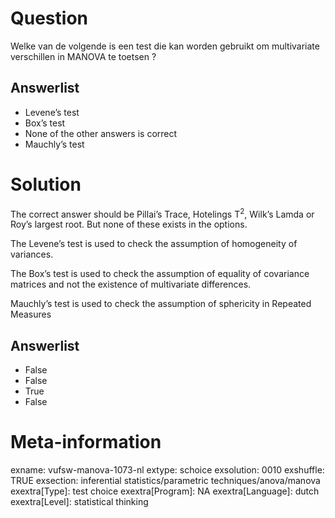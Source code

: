 Question
========
Welke van de volgende is een test die kan worden gebruikt om
multivariate verschillen in MANOVA te toetsen ?

Answerlist
----------
* Levene's test
* Box's test
* None of the other answers is correct
* Mauchly's test

Solution
========





The correct answer should be Pillai's Trace, Hotelings T<sup>2</sup>,
Wilk's Lamda or Roy's largest root. But none of these exists in the
options.  
  
The Levene's test is used to check the assumption of homogeneity of
variances.  
  
The Box's test is used to check the assumption of equality of covariance
matrices and not the existence of multivariate differences.  
  
Mauchly's test is used to check the assumption of sphericity in Repeated
Measures




Answerlist
----------
* False
* False
* True
* False

Meta-information
================
exname: vufsw-manova-1073-nl
extype: schoice
exsolution: 0010
exshuffle: TRUE
exsection: inferential statistics/parametric techniques/anova/manova
exextra[Type]: test choice
exextra[Program]: NA
exextra[Language]: dutch
exextra[Level]: statistical thinking

